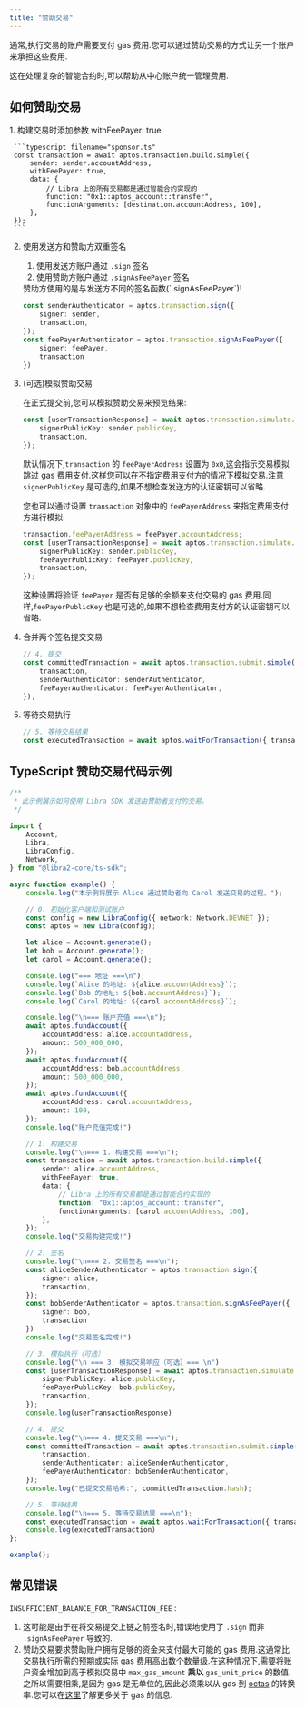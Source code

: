 ```yaml
---
title: "赞助交易"
---
```



通常,执行交易的账户需要支付 gas 费用.您可以通过赞助交易的方式让另一个账户来承担这些费用.

这在处理复杂的智能合约时,可以帮助从中心账户统一管理费用.

## 如何赞助交易

<Steps>
  1. 构建交易时添加参数 withFeePayer: true

     ```typescript filename="sponsor.ts"
     const transaction = await aptos.transaction.build.simple({
         sender: sender.accountAddress,
         withFeePayer: true,
         data: {
             // Libra 上的所有交易都是通过智能合约实现的
             function: "0x1::aptos_account::transfer",
             functionArguments: [destination.accountAddress, 100],
         },
     });
     ```

  2. 使用发送方和赞助方双重签名

     1. 使用发送方账户通过 `.sign` 签名
     2. 使用赞助方账户通过 `.signAsFeePayer` 签名

     <Aside type="caution">
       赞助方使用的是与发送方不同的签名函数(`.signAsFeePayer`)!
     </Aside>

     ```typescript filename="sponsor.ts"
     const senderAuthenticator = aptos.transaction.sign({
         signer: sender,
         transaction,
     });
     const feePayerAuthenticator = aptos.transaction.signAsFeePayer({
         signer: feePayer,
         transaction
     })
     ```

  3. (可选)模拟赞助交易

     在正式提交前,您可以模拟赞助交易来预览结果:

     ```typescript filename="sponsor.ts"
     const [userTransactionResponse] = await aptos.transaction.simulate.simple({
         signerPublicKey: sender.publicKey,
         transaction,
     });
     ```

     默认情况下,`transaction` 的 `feePayerAddress` 设置为 `0x0`,这会指示交易模拟跳过 gas 费用支付.这样您可以在不指定费用支付方的情况下模拟交易.注意 `signerPublicKey` 是可选的,如果不想检查发送方的认证密钥可以省略.

     您也可以通过设置 `transaction` 对象中的 `feePayerAddress` 来指定费用支付方进行模拟:

     ```typescript filename="sponsor.ts"
     transaction.feePayerAddress = feePayer.accountAddress;
     const [userTransactionResponse] = await aptos.transaction.simulate.simple({
         signerPublicKey: sender.publicKey,
         feePayerPublicKey: feePayer.publicKey,
         transaction,
     });
     ```

     这种设置将验证 `feePayer` 是否有足够的余额来支付交易的 gas 费用.同样,`feePayerPublicKey` 也是可选的,如果不想检查费用支付方的认证密钥可以省略.

  4. 合并两个签名提交交易

     ```typescript filename="sponsor.ts"
     // 4. 提交
     const committedTransaction = await aptos.transaction.submit.simple({
         transaction,
         senderAuthenticator: senderAuthenticator,
         feePayerAuthenticator: feePayerAuthenticator,
     });
     ```

  5. 等待交易执行

     ```typescript filename="sponsor.ts"
     // 5. 等待交易结果
     const executedTransaction = await aptos.waitForTransaction({ transactionHash: committedTransaction.hash });
     ```
</Steps>

## TypeScript 赞助交易代码示例

```typescript filename="sponsor.ts"
/**
 * 此示例展示如何使用 Libra SDK 发送由赞助者支付的交易。
 */

import {
    Account,
    Libra,
    LibraConfig,
    Network,
} from "@libra2-core/ts-sdk";

async function example() {
    console.log("本示例将展示 Alice 通过赞助者向 Carol 发送交易的过程。");

    // 0. 初始化客户端和测试账户
    const config = new LibraConfig({ network: Network.DEVNET });
    const aptos = new Libra(config);

    let alice = Account.generate();
    let bob = Account.generate();
    let carol = Account.generate();

    console.log("=== 地址 ===\n");
    console.log(`Alice 的地址: ${alice.accountAddress}`);
    console.log(`Bob 的地址: ${bob.accountAddress}`);
    console.log(`Carol 的地址: ${carol.accountAddress}`);

    console.log("\n=== 账户充值 ===\n");
    await aptos.fundAccount({
        accountAddress: alice.accountAddress,
        amount: 500_000_000,
    });
    await aptos.fundAccount({
        accountAddress: bob.accountAddress,
        amount: 500_000_000,
    });
    await aptos.fundAccount({
        accountAddress: carol.accountAddress,
        amount: 100,
    });
    console.log("账户充值完成!")

    // 1. 构建交易
    console.log("\n=== 1. 构建交易 ===\n");
    const transaction = await aptos.transaction.build.simple({
        sender: alice.accountAddress,
        withFeePayer: true,
        data: {
            // Libra 上的所有交易都是通过智能合约实现的
            function: "0x1::aptos_account::transfer",
            functionArguments: [carol.accountAddress, 100],
        },
    });
    console.log("交易构建完成!")

    // 2. 签名
    console.log("\n=== 2. 交易签名 ===\n");
    const aliceSenderAuthenticator = aptos.transaction.sign({
        signer: alice,
        transaction,
    });
    const bobSenderAuthenticator = aptos.transaction.signAsFeePayer({
        signer: bob,
        transaction
    })
    console.log("交易签名完成!")

    // 3. 模拟执行（可选）
    console.log("\n === 3. 模拟交易响应（可选）=== \n")
    const [userTransactionResponse] = await aptos.transaction.simulate.simple({
        signerPublicKey: alice.publicKey,
        feePayerPublicKey: bob.publicKey,
        transaction,
    });
    console.log(userTransactionResponse)

    // 4. 提交
    console.log("\n=== 4. 提交交易 ===\n");
    const committedTransaction = await aptos.transaction.submit.simple({
        transaction,
        senderAuthenticator: aliceSenderAuthenticator,
        feePayerAuthenticator: bobSenderAuthenticator,
    });
    console.log("已提交交易哈希:", committedTransaction.hash);

    // 5. 等待结果
    console.log("\n=== 5. 等待交易结果 ===\n");
    const executedTransaction = await aptos.waitForTransaction({ transactionHash: committedTransaction.hash });
    console.log(executedTransaction)
};

example();
```

## 常见错误

`INSUFFICIENT_BALANCE_FOR_TRANSACTION_FEE` :

1. 这可能是由于在将交易提交上链之前签名时,错误地使用了 `.sign` 而非 `.signAsFeePayer` 导致的.
2. 赞助交易要求赞助账户拥有足够的资金来支付最大可能的 gas 费用.这通常比交易执行所需的预期或实际 gas 费用高出数个数量级.在这种情况下,需要将账户资金增加到高于模拟交易中 `max_gas_amount` **乘以** `gas_unit_price` 的数值.之所以需要相乘,是因为 gas 是无单位的,因此必须乘以从 gas 到 [octas](/zh/network/glossary#Octa) 的转换率.您可以在[这里](/zh/network/blockchain/gas-txn-fee)了解更多关于 gas 的信息.
